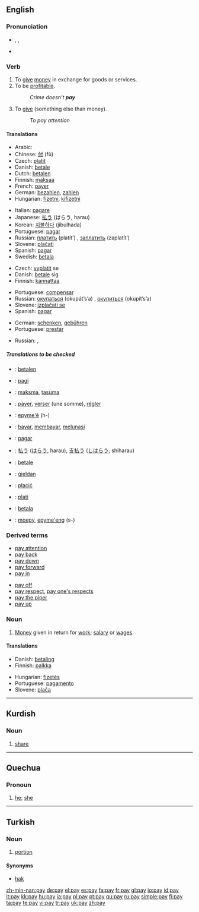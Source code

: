 {{wikipedia|dab=pay}}
==English==

{{rank|pass|doing|note|548|pay|red|unto|receive}}

===Pronunciation===
*{{enPR|pā}}, {{IPA|/peɪ/}}, {{SAMPA|/peI/}}
*{{audio|en-us-pay.ogg|Audio (US)}}
*:{{rhymes|eɪ}}

===Verb===
{{en-verb|pays|paying|paid|paid}}

# To [[give]] [[money]] in exchange for goods or services.
# To be [[profitable]].
#:''Crime doesn’t '''pay'''''
# {{context|figurative}} To [[give]] (something else than money).
#:''To pay attention''

====Translations====
{{trans-top|to give money in exchange for goods or services}}
*Arabic: {{Arab|[[دفع]]}} {{IPAchar|(dáfaʕa)}}
*Chinese: [[付]] (fù)
*Czech: [[platit]]
*Danish: [[betale]]
*Dutch: [[betalen]]
*Finnish: [[maksaa]]
*French: [[payer]]
*German: [[bezahlen]], [[zahlen]]
*Hungarian: [[fizetni]], [[kifizetni]]
{{trans-mid}}
*Italian: [[pagare]]
*Japanese: [[払う]] (はらう, harau)
*Korean: [[지불하다]] (jibulhada)
*Portuguese: [[pagar]]
*Russian: [[платить]] (platít’) {{impf}}, [[заплатить]] (zaplatít’) {{pf}}
*Slovene: [[plačati]]
*Spanish: [[pagar]]
*Swedish: [[betala]]
{{trans-bottom}}

{{trans-top|to be profitable}}
*Czech: [[vyplatit]] se
*Danish: [[betale]] sig
*Finnish: [[kannattaa]]
{{trans-mid}}
*Portuguese: [[compensar]]
*Russian: [[окупаться]] (okupát’s’a) {{impf}}, [[окупиться]] (okupít’s’a) {{pf}}
*Slovene: [[izplačati se]]
*Spanish: [[pagar]]
{{trans-bottom}}

{{trans-top|to give}}
*German: [[schenken]], [[gebühren]]
*Portuguese: [[prestar]]
{{trans-mid}}
*Russian: {{t|ru|уделять|tr=udelját’}} {{impf}}, {{t|ru|уделить|tr=udelít’}} {{pf}}
{{trans-bottom}}

=====Translations to be checked=====
{{checktrans}}
{{trans-top|translations to be checked}}
*{{ttbc|Dutch}}: [[betalen]]
*{{ttbc|Esperanto}}: [[pagi]]
*{{ttbc|Estonian}}: [[maksma]], [[tasuma]]
*{{ttbc|French}}: [[payer]], [[verser]] (une somme), [[régler]]
*{{ttbc|Guarani}}: [[epyme'ẽ]] (h-)
*{{ttbc|Indonesian}}: [[bayar]], [[bayar|membayar]], [[lunas|melunasi]]
*{{ttbc|Interlingua}}: [[pagar]]
{{trans-mid}}
*{{ttbc|Japanese}}: [[払う]] ([[はらう]], harau), [[支払う]] ([[しはらう]], shiharau)
*{{ttbc|Norwegian}}: [[betale]]
*{{ttbc|Old English}}: [[gieldan|ġieldan]]
*{{ttbc|Polish}}: [[płacić]]
*{{ttbc|Romanian}}: [[plati]]
*{{ttbc|Swedish}}: [[betala]]
*{{ttbc|Tupinambá}}: [[moepy]], [[epyme'eng]] (s-)
{{trans-bottom}}

===Derived terms===
{{top2}}
*[[pay attention]]
*[[pay back]]
*[[pay down]]
*[[pay forward]]
*[[pay in]]
{{mid2}}
*[[pay off]]
*[[pay respect]], [[pay one's respects]]
*[[pay the piper]]
*[[pay up]]
{{bottom}}

===Noun===
{{en-noun|-}}

# [[money|Money]] given in return for [[work]]; [[salary]] or [[wages]].

====Translations====
{{trans-top|money given in return for work}}
*Danish: [[betaling]] {{c}}
*Finnish: [[palkka]]
{{trans-mid}}
*Hungarian: [[fizetés]]
*Portuguese: [[pagamento]]
*Slovene: [[plača]] {{f}}
{{trans-bottom}}

----

==Kurdish==

===Noun===
{{infl|ku|noun}}

# [[share]]

----

==Quechua==

===Pronoun===
{{infl|qu|pronoun}}

# [[he]]; [[she]]

----

==Turkish==

===Noun===
{{infl|tr|noun}}

# [[portion]]

====Synonyms====
*[[hak]]

[[zh-min-nan:pay]]
[[de:pay]]
[[el:pay]]
[[es:pay]]
[[fa:pay]]
[[fr:pay]]
[[gl:pay]]
[[io:pay]]
[[id:pay]]
[[it:pay]]
[[kk:pay]]
[[hu:pay]]
[[ja:pay]]
[[pl:pay]]
[[pt:pay]]
[[qu:pay]]
[[ru:pay]]
[[simple:pay]]
[[fi:pay]]
[[ta:pay]]
[[te:pay]]
[[vi:pay]]
[[tr:pay]]
[[uk:pay]]
[[zh:pay]]